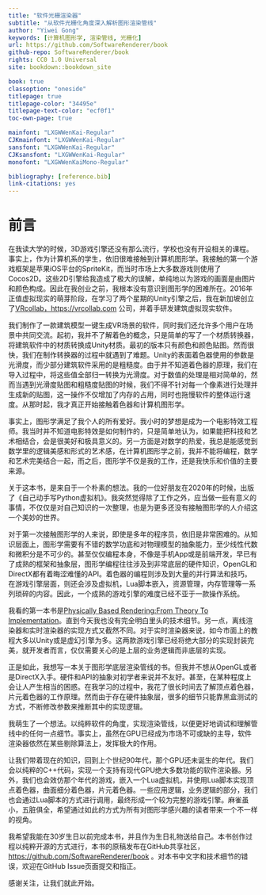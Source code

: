 ```yaml
--- 
title: "软件光栅渲染器"
subtitle: "从软件光栅化角度深入解析图形渲染管线"
author: "Yiwei Gong"
keywords: [计算机图形学, 渲染管线, 光栅化]
url: https://github.com/SoftwareRenderer/book
github-repo: SoftwareRenderer/book
rights: CC0 1.0 Universal
site: bookdown::bookdown_site

book: true
classoption: "oneside"
titlepage: true
titlepage-color: "34495e"
titlepage-text-color: "ecf0f1"
toc-own-page: true

mainfont: "LXGWWenKai-Regular"
CJKmainfont: "LXGWWenKai-Regular"
sansfont: "LXGWWenKai-Regular"
CJKsansfont: "LXGWWenKai-Regular"
monofont: "LXGWWenKaiMono-Regular"

bibliography: [reference.bib]
link-citations: yes
---
```


# 前言

在我读大学的时候，3D游戏引擎还没有那么流行，学校也没有开设相关的课程。事实上，作为计算机系的学生，依旧很难接触到计算机图形学。我接触的第一个游戏框架是苹果iOS平台的SpriteKit，而当时市场上大多数游戏则使用了Cocos2D。这些2D引擎给我造成了极大的误解，单纯地以为游戏的画面是由图片和颜色构成。因此在我创业之前，我根本没有意识到图形学的困难所在。2016年正值虚拟现实的萌芽阶段，在学习了两个星期的Unity引擎之后，我在新加坡创立了[VRcollab，https://vrcollab.com](https://vrcollab.com) 公司，并着手研发建筑虚拟现实软件。

我们制作了一款建筑模型一键生成VR场景的软件，同时我们还允许多个用户在场景中共同交流。起初，我并不了解着色的概念，只是简单的写了一个材质转换器，将建筑软件中的材质转换成Unity材质。最初的版本只有颜色和颜色贴图。然而很快，我们在制作转换器的过程中就遇到了难题。Unity的表面着色器使用的参数是光滑度，而少部分建筑软件采用的是粗糙度。由于并不知道着色器的原理，我们在导入过程中，将这些值全部归一转换为光滑度。对于数值的处理是相对简单的，然而当遇到光滑度贴图和粗糙度贴图的时候，我们不得不针对每一个像素进行处理并生成新的贴图，这一操作不仅增加了内存的占用，同时也拖慢软件的整体运行速度。从那时起，我才真正开始接触着色器和计算机图形学。

事实上，图形学满足了我个人的所有爱好。我小时的梦想是成为一个电影特效工程师。我当时并不知道电影特效是如何制作的，只是简单地认为，如果能把科技和艺术相结合，会是很美好和极具意义的。另一方面是对数学的热爱，我总是能感觉到数学里的逻辑美感和形式的艺术感，在计算机图形学之前，我并不能将编程，数学和艺术完美结合一起，而之后，图形学不仅是我的工作，还是我快乐和价值的主要来源。

关于这本书，是来自于一个朴素的想法。我的一位好朋友在2020年的时候，出版了《自己动手写Python虚拟机》。我突然觉得除了工作之外，应当做一些有意义的事情，不仅仅是对自己知识的一次整理，也是为更多还没有接触图形学的人介绍这一个美妙的世界。

对于第一次接触图形学的人来说，即使是多年的程序员，依旧是非常困难的。从知识层面上，图形学需要有不错的数学功底和对物理模型的抽象能力，至少线性代数和微积分是不可少的。甚至仅仅编程本身，不像是手机App或是前端开发，早已有了成熟的框架和抽象层，图形学编程往往涉及到非常底层的硬件知识，OpenGL和DirectX都有着晦涩难懂的API。着色器的编程则涉及到大量的并行算法和技巧。在游戏引擎层面，则还会涉及虚拟机，Lua脚本嵌入，资源管理，内存管理等一系列琐碎的内容。因此，一个成熟的游戏引擎的难度已经不亚于一款操作系统。

我看的第一本书是[Physically Based Rendering:From Theory To Implementation](https://pbr-book.org/)。直到今天我也没有完全明白里头的技术细节。另一点，离线渲染器和实时渲染器的实现方式又截然不同。对于实时渲染器来说，如今市面上的教程大多以Unity或是虚幻引擎为多。这两款游戏引擎已经将绝大部分的实现封装完美，就开发者而言，仅仅需要关心的是上层的业务逻辑而非底层的实现。

正是如此，我想写一本关于图形学底层渲染管线的书。但我并不想从OpenGL或者是DirectX入手。硬件和API的抽象对初学者来说并不友好。甚至，在某种程度上会让人产生相当的困惑。在我学习的过程中，我花了很长时间去了解顶点着色器，片元着色器的工作原理。然而由于存在硬件抽象层，很多的细节只能靠黑盒测试的方式，不断修改参数来推断其中的实现逻辑。

我萌生了一个想法。以纯粹软件的角度，实现渲染管线，以便更好地调试和理解管线中的任何一点细节。事实上，虽然在GPU已经成为市场不可或缺的主导，软件渲染器依然在某些剔除算法上，发挥极大的作用。

让我们带着现在的知识，回到上个世纪90年代，那个GPU还未诞生的年代。我们会以纯粹的C++代码，实现一个支持有现代GPU绝大多数功能的软件渲染器。另外，我们也会效仿那个年代的游戏，嵌入一个Lua虚拟机，并使用Lua脚本实现顶点着色器，曲面细分着色器，片元着色器。一些应用逻辑，业务逻辑的部分，我们也会通过Lua脚本的方式进行调用，最终形成一个较为完整的游戏引擎。麻雀虽小，五脏俱全，希望通过如此的方式为所有对图形学感兴趣的读者带来一个不一样的视角。

我希望我能在30岁生日以前完成本书，并且作为生日礼物送给自己。本书创作过程以纯粹开源的方式进行，本书的原稿发布在GitHub共享社区，[https://github.com/SoftwareRenderer/book](https://github.com/SoftwareRenderer/book) 。对本书中文字和技术细节的错误，欢迎在GitHub Issue页面提交和指正。

感谢关注，让我们就此开始。
